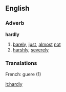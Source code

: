 ==English==
===Adverb===
'''hardly'''
# [[barely]], [[just]], [[almost]] [[not]]
# [[harshly]], [[severely]]
===Translations===
French: guere (1)

[[it:hardly]]